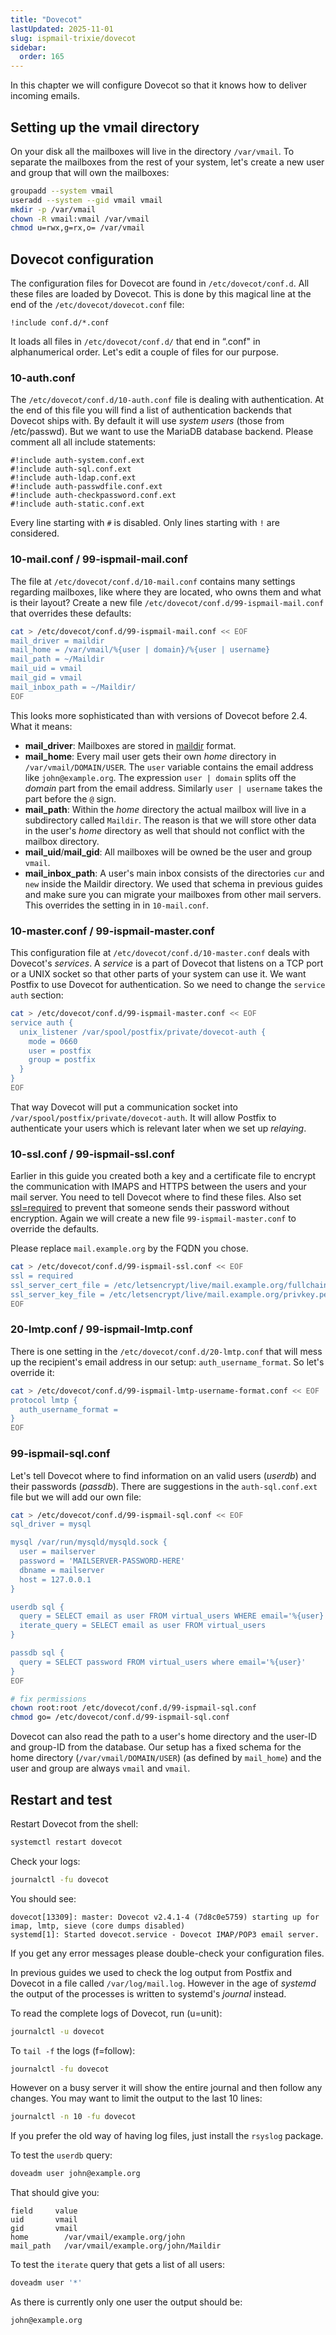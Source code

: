 ```yaml
---
title: "Dovecot"
lastUpdated: 2025-11-01
slug: ispmail-trixie/dovecot
sidebar:
  order: 165
---
```



<StepListReceive currentStep={4} />

In this chapter we will configure Dovecot so that it knows how to deliver incoming emails.

## Setting up the vmail directory

On your disk all the mailboxes will live in the directory `/var/vmail`. To separate the mailboxes from the rest of your
system, let's create a new user and group that will own the mailboxes:

```sh title="Run this on your server"
groupadd --system vmail
useradd --system --gid vmail vmail
mkdir -p /var/vmail
chown -R vmail:vmail /var/vmail
chmod u=rwx,g=rx,o= /var/vmail
```

## Dovecot configuration

The configuration files for Dovecot are found in `/etc/dovecot/conf.d`. All these files are loaded by Dovecot. This is
done by this magical line at the end of the `/etc/dovecot/dovecot.conf` file:

```
!include conf.d/*.conf
```

It loads all files in `/etc/dovecot/conf.d/` that end in “.conf" in alphanumerical order. Let's edit a couple of files
for our purpose.

### 10-auth.conf

The `/etc/dovecot/conf.d/10-auth.conf` file is dealing with authentication. At the end of this file you will find a list
of authentication backends that Dovecot ships with. By default it will use _system users_ (those from /etc/passwd). But
we want to use the MariaDB database backend. Please comment all all include statements:

```text title="Edit your /etc/dovecot/conf.d/10-auth.conf"
#!include auth-system.conf.ext
#!include auth-sql.conf.ext
#!include auth-ldap.conf.ext
#!include auth-passwdfile.conf.ext
#!include auth-checkpassword.conf.ext
#!include auth-static.conf.ext
```

Every line starting with `#` is disabled. Only lines starting with `!` are considered.

### 10-mail.conf / 99-ispmail-mail.conf

The file at `/etc/dovecot/conf.d/10-mail.conf` contains many settings regarding mailboxes, like where they are located,
who owns them and what is their layout? Create a new file `/etc/dovecot/conf.d/99-ispmail-mail.conf` that overrides
these defaults:

```sh title="Run this on your server"
cat > /etc/dovecot/conf.d/99-ispmail-mail.conf << EOF
mail_driver = maildir
mail_home = /var/vmail/%{user | domain}/%{user | username}
mail_path = ~/Maildir
mail_uid = vmail
mail_gid = vmail
mail_inbox_path = ~/Maildir/
EOF
```

This looks more sophisticated than with versions of Dovecot before 2.4. What it means:

- **mail_driver**: Mailboxes are stored in
  [maildir](https://doc.dovecot.org/2.4.1/core/config/mailbox_formats/maildir.html#maildir-mailbox-format) format.
- **mail_home**: Every mail user gets their own _home_ directory in `/var/vmail/DOMAIN/USER`. The `user` variable
  contains the email address like `john@example.org`. The expression `user | domain` splits off the _domain_ part from
  the email address. Similarly `user | username` takes the part before the `@` sign.
- **mail_path**: Within the _home_ directory the actual mailbox will live in a subdirectory called `Maildir`. The reason
  is that we will store other data in the user's _home_ directory as well that should not conflict with the mailbox
  directory.
- **mail_uid**/**mail_gid**: All mailboxes will be owned be the user and group `vmail`.
- **mail_inbox_path**: A user's main inbox consists of the directories `cur` and `new` inside the Maildir directory. We
  used that schema in previous guides and make sure you can migrate your mailboxes from other mail servers. This
  overrides the setting in in `10-mail.conf`.

### 10-master.conf / 99-ispmail-master.conf

This configuration file at `/etc/dovecot/conf.d/10-master.conf` deals with Dovecot's _services_. A _service_ is a part
of Dovecot that listens on a TCP port or a UNIX socket so that other parts of your system can use it. We want Postfix to
use Dovecot for authentication. So we need to change the `service auth` section:

```sh title="Run this on your server"
cat > /etc/dovecot/conf.d/99-ispmail-master.conf << EOF
service auth {
  unix_listener /var/spool/postfix/private/dovecot-auth {
    mode = 0660
    user = postfix
    group = postfix
  }
}
EOF
```

That way Dovecot will put a communication socket into `/var/spool/postfix/private/dovecot-auth`. It will allow Postfix
to authenticate your users which is relevant later when we set up _relaying_.

### 10-ssl.conf / 99-ispmail-ssl.conf

Earlier in this guide you created both a key and a certificate file to encrypt the communication with IMAPS and HTTPS
between the users and your mail server. You need to tell Dovecot where to find these files. Also set
[ssl=required](https://doc.dovecot.org/2.4.1/core/config/ssl.html#how-to-specify-when-ssl-tls-is-required) to prevent
that someone sends their password without encryption. Again we will create a new file `99-ispmail-master.conf` to
override the defaults.

<Aside type="danger" title="Important">

Please replace `mail.example.org` by the FQDN you chose.

</Aside>

```sh title="Run this on your server"
cat > /etc/dovecot/conf.d/99-ispmail-ssl.conf << EOF
ssl = required
ssl_server_cert_file = /etc/letsencrypt/live/mail.example.org/fullchain.pem
ssl_server_key_file = /etc/letsencrypt/live/mail.example.org/privkey.pem
EOF
```

### 20-lmtp.conf / 99-ispmail-lmtp.conf

There is one setting in the `/etc/dovecot/conf.d/20-lmtp.conf` that will mess up the recipient's email address in our
setup: `auth_username_format`. So let's override it:

```sh title="Run this on your server"
cat > /etc/dovecot/conf.d/99-ispmail-lmtp-username-format.conf << EOF
protocol lmtp {
  auth_username_format =
}
EOF
```

### 99-ispmail-sql.conf

Let's tell Dovecot where to find information on an valid users (_userdb_) and their passwords (_passdb_). There are
suggestions in the `auth-sql.conf.ext` file but we will add our own file:

```sh title="Run this on your server"
cat > /etc/dovecot/conf.d/99-ispmail-sql.conf << EOF
sql_driver = mysql

mysql /var/run/mysqld/mysqld.sock {
  user = mailserver
  password = 'MAILSERVER-PASSWORD-HERE'
  dbname = mailserver
  host = 127.0.0.1
}

userdb sql {
  query = SELECT email as user FROM virtual_users WHERE email='%{user}'
  iterate_query = SELECT email as user FROM virtual_users
}

passdb sql {
  query = SELECT password FROM virtual_users where email='%{user}'
}
EOF

# fix permissions
chown root:root /etc/dovecot/conf.d/99-ispmail-sql.conf
chmod go= /etc/dovecot/conf.d/99-ispmail-sql.conf
```

Dovecot can also read the path to a user's home directory and the user-ID and group-ID from the database. Our setup has
a fixed schema for the home directory (`/var/vmail/DOMAIN/USER`) (as defined by `mail_home`) and the user and group are
always `vmail` and `vmail`.

## Restart and test

Restart Dovecot from the shell:

```sh title="Run this on your server"
systemctl restart dovecot
```

Check your logs:

```sh title="Run this on your server"
journalctl -fu dovecot
```

You should see:

```
dovecot[13309]: master: Dovecot v2.4.1-4 (7d8c0e5759) starting up for imap, lmtp, sieve (core dumps disabled)
systemd[1]: Started dovecot.service - Dovecot IMAP/POP3 email server.
```

If you get any error messages please double-check your configuration files.

<Aside type="tip" title="Why there is no /var/log/mail.log?">

In previous guides we used to check the log output from Postfix and Dovecot in a file called `/var/log/mail.log`.
However in the age of _systemd_ the output of the processes is written to systemd's _journal_ instead.

To read the complete logs of Dovecot, run (u=unit):

```sh title="Run this on your server"
journalctl -u dovecot
```

To `tail -f` the logs (f=follow):

```sh title="Run this on your server"
journalctl -fu dovecot
```

However on a busy server it will show the entire journal and then follow any changes. You may want to limit the output
to the last 10 lines:

```sh title="Run this on your server"
journalctl -n 10 -fu dovecot
```

If you prefer the old way of having log files, just install the `rsyslog` package.

</Aside>

<Aside icon="approve-check-circle" title="Test it">

To test the `userdb` query:

```sh title="Run this on your server"
doveadm user john@example.org
```

That should give you:

```
field     value
uid       vmail
gid       vmail
home	    /var/vmail/example.org/john
mail_path	/var/vmail/example.org/john/Maildir
```

To test the `iterate` query that gets a list of all users:

```sh title="Run this on your server"
doveadm user '*'
```

As there is currently only one user the output should be:

```
john@example.org
```

</Aside>
